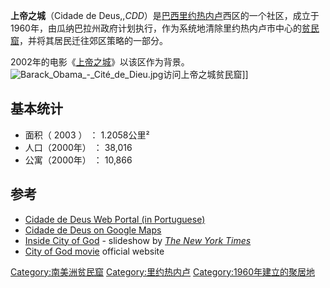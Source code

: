 {{Infobox settlement
|name                              = 上帝之城
|native_name                   =Cidade de Deus
|coordinates_display        = inline,title
|coordinates_region         = BR
|subdivision_type             = 国家
|subdivision_name           = {{flag|Brazil}}
|subdivision_type1          = 州
|subdivision_name1        = [[里约热内卢州|里约热内卢州]]
|subdivision_type2          = 市
|subdivision_name2        = [[里约热内卢|里约热内卢]]
|subdivision_type3           = 区
|subdivision_name3         = 西区
|latd=22    | latm=56    | lats=53    | latNS      = S
|longd=43 | longm=21 | longs=47 | longEW   = W
}}
'''上帝之城'''（Cidade de Deus,{{IPA-pt|siˈdadʒi dʒi ˈdewʃ}},''CDD''）是[[巴西|巴西]][[里约热内卢|里约热内卢]]西区的一个社区，成立于1960年，由瓜纳巴拉州政府计划执行，作为系统地清除里约热内卢市中心的[[贫民窟|贫民窟]]，并将其居民迁往郊区策略的一部分。

2002年的电影《[[上帝之城_(电影)|上帝之城]]》以该区作为背景。
[[File:Barack_Obama_-_Cité_de_Dieu.jpg|thumb]]访问上帝之城贫民窟]]

== 基本统计 ==
* 面积（ 2003 ） ： 1.2058公里²
* 人口（2000年） ： 38,016
* 公寓（2000年） ： 10,866

== 参考 ==
<references/>
* [http://www.cidadededeus.org.br Cidade de Deus Web Portal (in Portuguese)] {{Wayback|url=http://www.cidadededeus.org.br/ |date=20211216223516 }}
* [http://maps.google.com/maps?f=q&hl=en&geocode=&sll=-22.949324,-43.362887&sspn=0.013377,0.021029&ie=UTF8&ll=-22.94883,-43.363402&spn=0.013377,0.021029&t=h&z=16&om=1 Cidade de Deus on Google Maps]
* [http://www.nytimes.com/slideshow/2010/10/10/world/americas/20101010-BRAZIL.html?ref=world Inside City of God] {{Wayback|url=http://www.nytimes.com/slideshow/2010/10/10/world/americas/20101010-BRAZIL.html?ref=world |date=20171101042758 }} - slideshow by ''[[The_New_York_Times|The New York Times]]''
* [http://www.miramax.com/movie/city-of-god City of God movie] {{Wayback|url=http://www.miramax.com/movie/city-of-god |date=20211022010350 }} official website

[[Category:南美洲贫民窟|Category:南美洲贫民窟]]
[[Category:里约热内卢|Category:里约热内卢]]
[[Category:1960年建立的聚居地|Category:1960年建立的聚居地]]